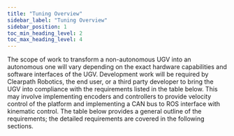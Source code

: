 ---
title: "Tuning Overview"
sidebar_label: "Tuning Overview"
sidebar_position: 1
toc_min_heading_level: 2
toc_max_heading_level: 4
---

The scope of work to transform a non-autonomous UGV into an autonomous
one will vary depending on the exact hardware capabilities and software
interfaces of the UGV. Development work will be required by Clearpath
Robotics, the end user, or a third party developer to bring the UGV into
compliance with the requirements listed in the table below. This may
involve implementing encoders and controllers to provide velocity
control of the platform and implementing a CAN bus to ROS interface with
kinematic control. The table below provides a general outline of the
requirements; the detailed requirements are covered in the following
sections.